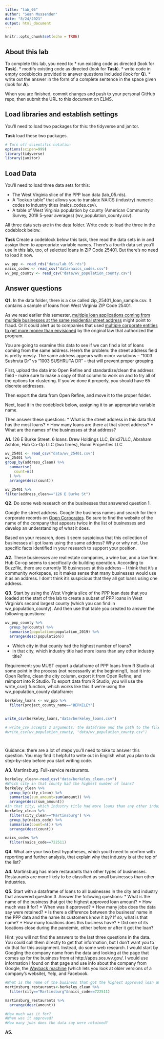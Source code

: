 ```yaml
---
title: "lab_05"
author: "Sean Mussenden"
date: "8/24/2021"
output: html_document
---
```


```r
knitr::opts_chunk$set(echo = TRUE)
```

## About this lab

To complete this lab, you need to:
* run existing code as directed (look for **Task**).
* modify existing code as directed (look for **Task**).
* write code in empty codeblocks provided to answer questions included (look for **Q**).
* write out the answer in the form of a complete sentence in the space given (look for **A**).

When you are finished, commit changes and push to your personal GitHub repo, then submit the URL to this document on ELMS.

## Load libraries and establish settings

You'll need to load two packages for this: the tidyverse and janitor.

**Task** load these two packages.

```r
# Turn off scientific notation
options(scipen=999)
library(tidyverse)
library(janitor)
```

## Load Data

You'll need to load three data sets for this:

* The West Virginia slice of the PPP loan data (lab_05.rds).
* A "lookup table" that allows you to translate NAICS (industry) numeric codes to industry titles (naics_codes.csv).
* A table of West Virginia population by county (American Community Survey, 2019 5-year averages) (wv_population_county.csv).

All three data sets are in the data folder.  Write code to load the three in the codeblock below.

**Task** Create a codeblock below this task, then read the data sets in in and assign them to appropriate variable names. There's a fourth data set you'll use in this lab, too, of selected loans in ZIP Code 25401. But there's no need to load it now.
```r
wv_ppp <- read_rds("data/lab_05.rds")
naics_codes <- read_csv("data/naics_codes.csv")
wv_pop_county <- read_csv("data/wv_population_county.csv")
```


## Answer questions

**Q1.** In the data folder, there is a csv called zip_25401_loan_sample.csv.  It contains a sample of loans from West Virginia ZIP Code 25401.

As we read earlier this semester, [multiple loan applications coming from multiple businesses at the same residential street address](https://www.nytimes.com/2021/08/17/business/ppp-fraud-covid.html) might point to fraud. Or it could alert us to companies that used [multiple corporate entities to get more money than envisioned](https://www.propublica.org/article/different-names-same-address-how-big-businesses-got-government-loans-meant-for-small-businesses) by the original law that authorized the program.   

You are going to examine this data to see if we can find a lot of loans coming from the same address.  Here's the problem: the street address field is pretty messy.  The same address appears with minor variations --  "1003 Sushruta Dr" vs "1003 SUSHRUTA DR" -- that will prevent proper grouping.

First, upload the data into Open Refine and standardize/clean the address field - make sure to make a copy of that column to work on and to try all of the options for clustering. If you've done it properly, you should have 65 discrete addresses.

Then export the data from Open Refine, and move it to the proper folder.

Next, load it in the codeblock below, assigning it to an appropriate variable name.

Then answer these questions:
* What is the street address in this data that has the most loans?
* How many loans are there at that street address?
* What are the names of the businesses at that address?

**A1.**
126 E Burke Street. 6 loans. Drew Holdings LLC, Brix27LLC, Abraham Ashton, Hub Co-Op LLC (two times), Ronin Properties LLC
```r
wv_25401 <- read_csv("data/wv_25401.csv") 
wv_25401 %>% 
group_by(address_clean) %>% 
  summarise(
    count=n()
  ) %>% 
  arrange(desc(count))

wv_25401 %>% 
filter(address_clean=="126 E Burke St") 

```

**Q2.** Do some web research on the businesses that answered question 1.  

Google the street address.  Google the business names and search for their corporate records on [Open Corporates](https://opencorporates.com/). Be sure to find the website of the name of the company that appears twice in the list of businesses and develop an understanding of what it does.

Based on your research, does it seem suspicious that this collection of businesses all got loans using the same address? Why or why not. Use specific facts identified in your research to support your position.

**A2.**
These businesses are real estate companies, a wine bar, and a law firm. Hub Co-op seems to specifically do building operation. According to Buzzfile, there are currently 18 businesses at this address -- I think that it's a community workspace, so it makes sense that many businesses would use it as an address. I don't think it's suspicious that they all got loans using one address.

**Q3.** Start by using the West Virginia slice of the PPP loan data that you loaded at the start of the lab to create a subset of PPP loans in West Virginia's second largest county (which you can find in wv_population_county). And then use that table you created to answer the following questions:
```r
wv_pop_county %>% 
  group_by(county) %>% 
  summarise(population=population_2019) %>% 
  arrange(desc(population))
```

* Which city in that county had the highest number of loans?
* In that city, which industry title had more loans than any other industry title?

Requirement: you MUST export a dataframe of PPP loans from R Studio at some point in the process (not necessarily at the beginning!), load it into Open Refine, clean the city column, export it from Open Refine, and reimport into R Studio. To export data from R Studio, you will use the write_csv() function, which works like this if we're using the wv_population_county dataframe:

```r
berkeley_loans <- wv_ppp %>% 
  filter(project_county_name=="BERKELEY") 
  
  
write_csv(berkeley_loans,"data/berkeley_loans.csv")

# write_csv accepts 2 arguments: the dataframe and the path to the file you write
#write_csv(wv_population_county, "data/wv_population_county.csv")

  
```

Guidance: there are a lot of steps you'll need to take to answer this question. You may find it helpful to write out in English what you plan to do step-by-step before you start writing code.   

**A3.**
Martinsburg. Full-service restaurants.
```r
berkeley_clean<-read_csv("data/berkeley_clean.csv")
#Which city in that county had the highest number of loans?
berkeley_clean %>% 
  group_by(city_clean) %>% 
  summarise(sum_amount=sum(amount)) %>% 
  arrange(desc(sum_amount))
#In that city, which industry title had more loans than any other industry title?
berkeley_clean %>% 
  filter(city_clean=="Martinsburg") %>% 
  group_by(naics_code) %>% 
  summarise(count=n()) %>% 
  arrange(desc(count))

naics_codes %>% 
  filter(naics_code==722511)

```

**Q4.** What are your two best hypotheses, which you'd need to confirm with reporting and further analysis, that explain why that industry is at the top of the list?

**A4.**
Martinsburg has more restaurants than other types of businesses. 
Restaurants are more likely to be classified as small businesses than other industries.

**Q5.** Start with a dataframe of loans to all businesses in the city and industry that answered question 3. Answer the following questions:
* What is the name of the business that got the highest approved loan amount?
* How much was it for?
* When was it approved?
* How many jobs does the data say were retained?
* Is there a difference between the business' name in the PPP data and the name its customers know it by? If so, what is that name?
* How many locations does this business have?
* Did one of its locations close during the pandemic, either before or after it got the loan?

Hint: you will not find the answers to the last three questions in the data.  You could call them directly to get that information, but I don't want you to do that for this assignment.  Instead, do some web research. I would start by Googling the company name from the data and looking at the page that comes up for the business from at http://apps.sos.wv.gov/. I would use information I found on that page and use info about the company from Google, the [Wayback machine](https://archive.org/web/) (which lets you look at older versions of a company's website), Yelp, and Facebook.
```r
#What is the name of the business that got the highest approved loan amount?
martinsburg_restaurants<-berkeley_clean %>% 
  filter(city=="Martinsburg"&naics_code==722511)

martinsburg_restaurants %>% 
  arrange(desc(amount))

#How much was it for?
#When was it approved?
#How many jobs does the data say were retained?
```


**A5.**
